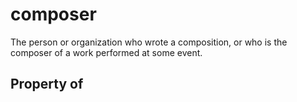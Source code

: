 # composer

The person or organization who wrote a composition, or who is the composer of a work performed at some event.

## Property of



